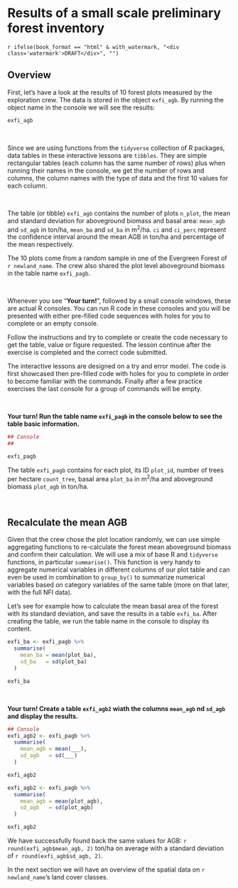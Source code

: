 
\newpage

# Results of a small scale preliminary forest inventory

`r ifelse(book_format == "html" & with_watermark, "<div class='watermark'>DRAFT</div>", "")`

## Overview

First, let's have a look at the results of 10 forest plots measured by the exploration crew. The data is stored in the object `exfi_agb`. By running the object name in the console we will see the results:

```r

exfi_agb

```

\  

::::::{.infobox data-latex=""}

Since we are using functions from the `tidyverse` collection of R packages, data tables in these interactive lessons are `tibbles`. They are simple rectangular tables (each column has the same number of rows) plus when running their names in the console, we get the number of rows and columns, the column names with the type of data and the first 10 values for each column.

::::::

\  

The table (or tibble) `exfi_agb` contains the number of plots `n_plot`, the mean and standard deviation for aboveground biomass and basal area: `mean_agb` and  `sd_agb` in ton/ha, `mean_ba` and `sd_ba` in m^2^/ha. `ci` and `ci_perc` represent the confidence interval around the mean AGB in ton/ha and percentage of the mean respectively.

The 10 plots come from a random sample in one of the Evergreen Forest of ```r newland_name```. The crew also shared the plot level aboveground biomass in the table name `exfi_pagb`. 

\  

::::::{.infobox data-latex=""}

Whenever you see "**Your turn!**", followed by a small console windows, these are actual R consoles. You can run R code in these consoles and you will be presented with either pre-filled code sequences with holes for you to complete or an empty console.

Follow the instructions and try to complete or create the code necessary to get the table, value or figure requested. The lesson continue after the exercise is completed and the correct code submitted.

The interactive lessons are designed on a try and error model. The code is first showcased then pre-filled code with holes for you to complete in order to become familiar with the commands. Finally after a few practice exercises the last console for a group of commands will be empty.

::::::

\  

**Your turn! Run the table name `exfi_pagb` in the console below to see the table basic information.**

```r

## Console
##

```


```r

exfi_pagb

```

The table `exfi_pagb` contains for each plot, its ID `plot_id`, number of trees per hectare `count_tree`, basal area `plot_ba` in m^2^/ha and aboveground biomass `plot_agb` in ton/ha.

\  

## Recalculate the mean AGB

Given that the crew chose the plot location randomly, we can use simple aggregating functions to re-calculate the forest mean aboveground biomass and confirm their calculation. We will use a mix of base R and `tidyverse` functions, in particular `summarise()`. This function is very handy to aggregate numerical variables in different columns of our plot table and can even be used in combination to `group_by()` to summarize numerical variables based on category variables of the same table (more on that later, with the full NFI data). 

Let's see for example how to calculate the mean basal area of the forest with its standard deviation, and save the results in a table `exfi_ba`. After creating the table, we run the table name in the console to display its content.

```r

exfi_ba <- exfi_pagb %>%
  summarise(
    mean_ba = mean(plot_ba),
    sd_ba   = sd(plot_ba)
  )

exfi_ba

```

\  

**Your turn! Create a table `exfi_agb2` wiath the columns `mean_agb` nd `sd_agb` and display the results.**

```r

## Console
exfi_agb2 <- exfi_pagb %>%
  summarise(
    mean_agb = mean(___),
    sd_agb   = sd(___)
  )

exfi_agb2

```

```r

exfi_agb2 <- exfi_pagb %>%
  summarise(
    mean_agb = mean(plot_agb),
    sd_agb   = sd(plot_agb)
  )

exfi_agb2

```


We have successfully found back the same values for AGB: ```r round(exfi_agb$mean_agb, 2)``` ton/ha on average with a standard deviation of ```r round(exfi_agb$sd_agb, 2)```.

In the next section we will have an overview of the spatial data on ```r newland_name```'s land cover classes.

\  




